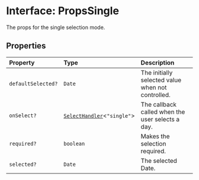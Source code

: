 # Interface: PropsSingle

The props for the single selection mode.

## Properties

| Property | Type | Description |
| :------ | :------ | :------ |
| `defaultSelected?` | `Date` | The initially selected value when not controlled. |
| `onSelect?` | [`SelectHandler`](/api/next/type-aliases/SelectHandler.mdx)\<`"single"`\> | The callback called when the user selects a day. |
| `required?` | `boolean` | Makes the selection required. |
| `selected?` | `Date` | The selected Date. |
